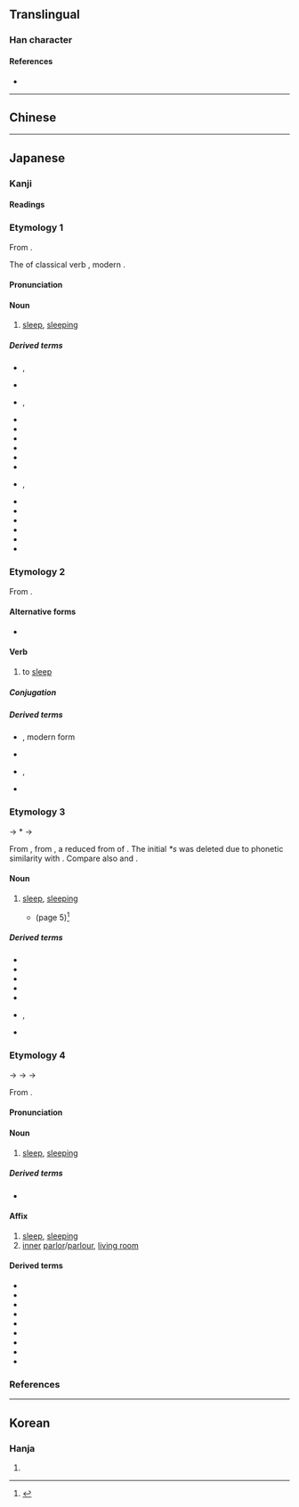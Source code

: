 {{also|寢}}
{{character info}}
==Translingual==

===Han character===
{{Han char|rn=40|rad=宀|as=10|sn=13|four=|canj=JLME|ids=⿱宀⿰丬𠬶}}

====References====
* {{Han ref|kx=0290.121|dkj=07278|dj=0574.160|hdz=20946.070|uh=5BDD|ud=23517}}

----

==Chinese==
{{zh-see|寢|sv}}

----

==Japanese==

===Kanji===
{{ja-kanji forms|寝|寢}}
{{ja-kanji|grade=c|rs=宀10|kyu=寢}}

====Readings====
{{ja-readings
|goon=しん
|kanon=しん
|kun=ね-る, ね-かす, みたまや-, や-める
}}

===Etymology 1===
{{ja-kanjitab|yomi=k|ね}}
From {{inh|ja|ojp|sort=ね|-}}.

The {{m|ja|連用形|tr=ren'yōkei||stem or continuative form}} of classical verb {{m|ja|寝|tr=nu|pos=see below}}, modern {{m|ja|寝る|tr=neru||to [[sleep]]}}.

====Pronunciation====
{{ja-pron|y=k|ね|acc=0|acc_ref=DJR}}

====Noun====
{{ja-noun|kyu=寢|ね}}

# [[sleep#Noun|sleep]], [[sleeping#Noun|sleeping]]
#: {{syn|ja|睡眠|tr1=suimin|眠り|tr2=nemuri}}

=====Derived terms=====
{{der-top4}}
* {{ja-r|寝かす|ねかす}}, {{ja-r|寝かせる|ねかせる}}
* {{ja-r|寝さす|ねさす}}
* {{ja-r|寝す|ねす}}, {{ja-r|寝せる|ねせる}}
* {{ja-r|塒|ねぐら|[[roost]]}}
* {{ja-r|寝相|ねぞう}}
* {{ja-r|寝%床|ね%どこ}}
* {{ja-r|寝%所|ね%どこ}}
* {{ja-r|寝%所|ね%どころ}}
* {{ja-r|寝坊|ねぼう}}
* {{ja-r|寝%技|ね%わざ|rom=-}}, {{ja-r|寝%業|ね%わざ}}
* {{ja-r|朝%寝|あさ%ね}}
* {{ja-r|転%寝|うたた%ね}}
* {{ja-r|転%寝|ごろ%ね}}
* {{ja-r|空%寝|そら%ね}}
* {{ja-r|早%寝|はや%ね}}
* {{ja-r|昼%寝|ひる%ね}}
{{der-bottom}}

===Etymology 2===
{{ja-kanjitab|yomi=k|ぬ}}

From {{inh|ja|ojp|-}}.

====Alternative forms====
* {{ja-l|寐}}

====Verb====
{{ja-verb|tr=intrans|type=shimo ni|kyu=寢|ぬ}}

# {{lb|ja|sort=ぬ|archaic}} to [[sleep]]

=====Conjugation=====
{{ja-conj-bungo||2d-n|sik=寝}}

=====Derived terms=====
{{top2}}
* {{ja-r|寝る|ねる}}, modern form
* {{ja-r|寝%覚め|ね%ざめ}}
* {{ja-r|不%寝の番|ね%ず の ばん}}, {{ja-r|不%寝%番|ね%ず%ばん}}
* {{ja-r|寝ぬ|いぬ}}
{{der-bottom}}

===Etymology 3===
{{ja-kanjitab|yomi=i|い}}
{{IPAfont|⟨i<sub>1</sub>⟩}} → *{{IPAchar|/ji/}} → {{IPAchar|/i/}}

From {{inh|ja|ojp|sort=い|-}}, from {{inh|ja|jpx-pro|*uy}}, a reduced from of {{m|jpx-pro|*suy}}. The initial ''*s'' was deleted due to phonetic similarity with {{m|ja|死|tr=し, shi||death}}. Compare also {{m|ja|去ぬ|tr=いぬ, inu||to leave}} and {{m|ja|死ぬ|tr=しぬ, shinu||to die}}.

====Noun====
{{ja-noun|kyu=寢|い}}

# {{lb|ja|obsolete}} [[sleep#Noun|sleep]], [[sleeping#Noun|sleeping]]
#* {{RQ:Taketori}} (page 5)<ref>{{cite-book|last=Horiuchi|first=Hideaki|coauthors=Ken Akiyama|title=[[w:Taketori Monogatari|Taketori Monogatari]], [[w:Ise Monogatari|Ise Monogatari]]|publisher=[[w:Iwanami Shoten Publishing|Iwanami Shoten]]|date=1997|location=Tōkyō|isbn=4-00-240017-4}}</ref>
#*: {{ja-usex|そのあたりの垣にも、家の門にも、をる人だにたはやすく見るまじき物を、夜るはやすき'''寝'''も寝ず、闇の夜に出て、穴をくじり、[[垣間見る|かひ間見]]、まどひあへり。|その あたり の かき に も、いへ の もん に も、をる ひと だに たはやすく みる まじき もの を、よる はやすき '''い''' も ねず、やみ の よ に いでて、あな を くじり、かひまみ、まどひあへり。|rom=Sono atari no kaki ni mo, ie no mon ni mo, oru hito dani tawayasuku miru majiki mono o, yoru{{sic}} hayasuki '''i''' mo nezu, yami no yo ni idete{{sic}}, ana o kujiri, kai{{sic}}mami, madoiaeri.}}

=====Derived terms=====
{{der-top3}}
* {{ja-r|寝%穢い|い%ぎたない}}
* {{ja-r|寝ぬ|いぬ}}
* {{ja-r|夢|ゆめ}}
* {{ja-r|安%寝|やさ%い}}
* {{ja-r|朝%寝|あさ%い}}
* {{ja-r|長%寝|なが%い|rom=-}}, {{ja-r|長%眠|なが%い}}
* {{ja-r|夜寝|よい}}
{{der-bottom}}

===Etymology 4===
{{ja-kanjitab|しん|yomi=o}}
{{IPAchar|/sim/}} → {{IPAchar|/simʉ/}} → {{IPAchar|/ɕimʉ/}} → {{IPAchar|/ɕiɴ/}}

From {{der|ja|ltc|sort=しん}|-}} {{ltc-l|寢}}.

====Pronunciation====
{{ja-pron|yomi=o|しん|acc=1|acc_ref=DJR,NHK}}

====Noun====
{{ja-noun|kyu=寢|しん}}

# [[sleep#Noun|sleep]], [[sleeping#Noun|sleeping]]

=====Derived terms=====
* {{ja-r|不寝番|ふしんばん}}

====Affix====
{{ja-pos|affix|kyu=寢|しん}}

# [[sleep]], [[sleeping]]
# [[inner]] [[parlor]]/[[parlour]], [[living room]]

====Derived terms====
{{der-top3}}
* {{ja-r|寝%具|しん%ぐ}}
* {{ja-r|寝%室|しん%しつ}}
* {{ja-r|寝%所|しん%じょ}}
* {{ja-r|寝%食|しん%しょく}}
* {{ja-r|寝%台|しん%だい}}
* {{ja-r|寝%殿|しん%でん}}
* {{ja-r|就%寝|しゅう%しん}}
* {{ja-r|正%寝|せい%しん}}
* {{ja-r|昼%寝|ちゅう%しん}}
{{der-bottom}}

===References===
<references/>

----

==Korean==

===Hanja===
{{ko-hanja|hangeul=침|rv=chim|mr=ch'im}}

# {{rfdef|ko|sort=宀10}}
